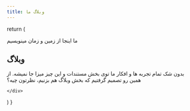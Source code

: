 ```yaml
---
title: وبلاگ ما
---
```


  return (
    <div>
    <div className=" px-6 py-24 sm:py-32 lg:px-8">
      <div className="mx-auto max-w-2xl text-center">
        <p className="text-base font-semibold leading-7 text-amber-500">ما اینجا از زمین و زمان مینویسیم</p>
        <h2 className="mt-2 text-4xl font-bold tracking-tight text-gray-500 sm:text-6xl">وبلاگ</h2>
        <p className="mt-6 text-lg leading-8 text-gray-200">
          بدون شک تمام تجربه ها و افکار ما توی بخش مستندات و این چیز میزا جا نمیشه.
          از همین رو تصمیم گرفتیم که بخش وبلاگ هم بزنیم، نظرتون چیه؟
        </p>
      </div>
    </div>


    </div>
  )
}

